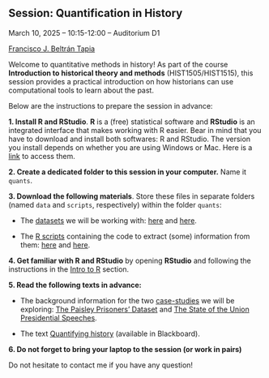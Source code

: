 ## Session: Quantification in History

March 10, 2025 -- 10:15-12:00 -- Auditorium D1

[Francisco J. Beltrán Tapia](https://fjbeltrantapia.github.io)

\vspace{1em}

Welcome to quantitative methods in history! As part of the course **Introduction to historical theory and methods** (HIST1505/HIST1515), this session provides a practical introduction on how historians can use computational tools to learn about the past. 

Below are the instructions to prepare the session in advance: 

**1. Install R and RStudio**. **R** is a (free) statistical software and **RStudio** is an integrated interface that makes working with R easier. Bear in mind that you have to download and install both softwares: R and RStudio. The version you install depends on whether you are using Windows or Mac. Here is a [link](https://posit.co/download/rstudio-desktop/) to access them.

**2. Create a dedicated folder to this session in your computer.** Name it `quants`. 

**3. Download the following materials**. Store these files in separate folders (named `data` and `scripts`, respectively) within the folder `quants`:

  * The [datasets]{.underline} we will be working with: [here](data/paisley-data.xlsx) and <a href="data/state-of-the-union-texts.csv" download>here</a>.
    
  * The [R scripts]{.underline} containing the code to extract (some) information from them: <a href="paisley.R" download>here</a> and <a href="speeches.R" download>here</a>.
  
**4. Get familiar with R and RStudio** by opening **RStudio** and following the instructions in the [Intro to R](get-r.html) section.  
  
**5. Read the following texts in advance:** 

  - The background information for the two [case-studies]{.underline} we will be exploring: [The Paisley Prisoners' Dataset](backg-paisley.html) and [The State of the Union Presidential Speeches](backg-speeches.html).

  - The text [Quantifying history]{.underline} (available in Blackboard).

**6. Do not forget to bring your laptop to the session (or work in pairs)**

\vspace{1em}

Do not hesitate to contact me if you have any question!